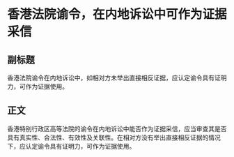 # 香港法院谕令，在内地诉讼中可作为证据采信
## 副标题
香港法院谕令在内地诉讼中，如相对方未举出直接相反证据，应认定谕令具有证明力，可作为证据使用。
## 正文
香港特别行政区高等法院的谕令在内地诉讼中能否作为证据采信，应当审查其是否具有真实性、合法性、有效性及关联性。在相对方没有举出直接相反证据的情况下，应认定谕令具有证明力，可作为证据使用。
